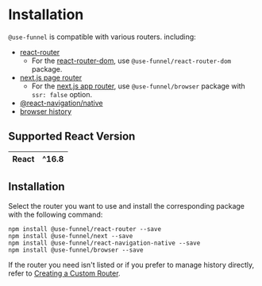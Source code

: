# Installation

`@use-funnel` is compatible with various routers. including:

- [react-router](https://reactrouter.com/home)
  - For the [react-router-dom](https://reactrouter.com/upgrading/v6), use `@use-funnel/react-router-dom` package.
- [next.js page router](https://nextjs.org/docs/pages)
  - For the [next.js app router](https://nextjs.org/docs/app/building-your-application), use `@use-funnel/browser` package with `ssr: false` option.
- [@react-navigation/native](https://reactnavigation.org/docs/getting-started)
- [browser history](https://developer.mozilla.org/en-US/docs/Web/API/History)

## Supported React Version

| React | ^16.8 |
| :---: | :---: |

## Installation

Select the router you want to use and install the corresponding package with the following command:

```shell npm2yarn
npm install @use-funnel/react-router --save
npm install @use-funnel/next --save
npm install @use-funnel/react-navigation-native --save
npm install @use-funnel/browser --save
```

If the router you need isn't listed or if you prefer to manage history directly, refer to [Creating a Custom Router](/docs/custom-router).
